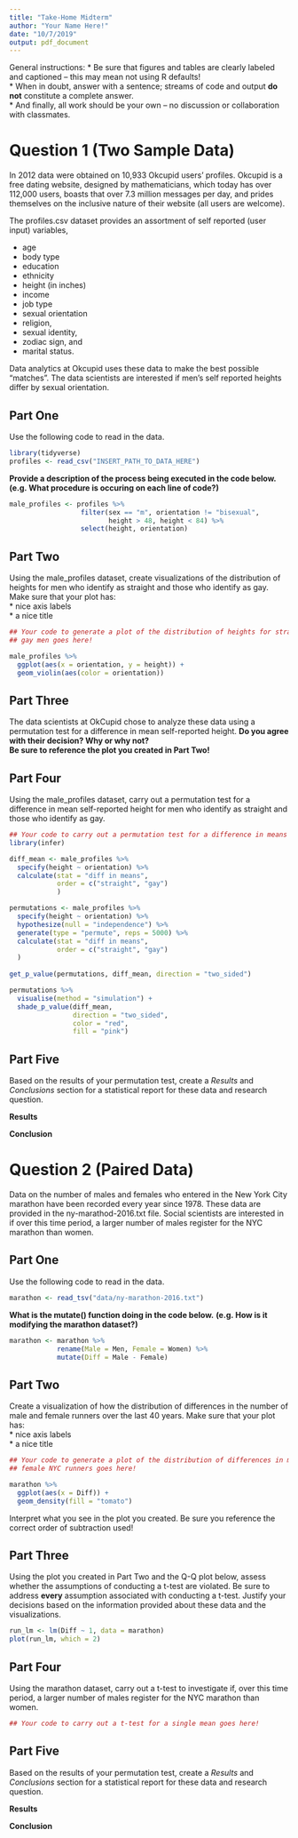 ```yaml
---
title: "Take-Home Midterm"
author: "Your Name Here!"
date: "10/7/2019"
output: pdf_document
---
```


General instructions: 
* Be sure that figures and tables are clearly labeled and captioned – this may 
mean not using R defaults!  
* When in doubt, answer with a sentence; streams of code and output **do not** 
constitute a complete answer.    
* And finally, all work should be your own – no discussion or collaboration with classmates.


# Question 1 (Two Sample Data)  

In 2012 data were obtained on 10,933 Okcupid users' profiles. Okcupid is a free 
dating website, designed by mathematicians, which today has over 112,000 users,
boasts that over 7.3 million messages per day, and prides themselves on the 
inclusive nature of their website (all users are welcome).  

The profiles.csv dataset provides an assortment of self reported (user input) variables,  

* age  
* body type  
* education  
* ethnicity  
* height (in inches)  
* income  
* job type  
* sexual orientation  
* religion, 
* sexual identity, 
* zodiac sign, and   
* marital status.  

Data analytics at Okcupid uses these data to make the best possible "matches". 
The data scientists are interested if men's self reported heights differ by 
sexual orientation.  


## Part One 

Use the following code to read in the data. 

```r
library(tidyverse)
profiles <- read_csv("INSERT_PATH_TO_DATA_HERE")

```

__Provide a description of the process being executed in the code below.__ 
__(e.g. What procedure is occuring on each line of code?)__ 
<!-- Your response here! Do not delete this line! -->




```r
male_profiles <- profiles %>% 
                  filter(sex == "m", orientation != "bisexual", 
                         height > 48, height < 84) %>% 
                  select(height, orientation) 
```


## Part Two 

Using the male_profiles dataset, create visualizations of the distribution of 
heights for men who identify as straight and those who identify as gay. Make 
sure that your plot has:  
* nice axis labels  
* a nice title 

```r
## Your code to generate a plot of the distribution of heights for straight and 
## gay men goes here!  

male_profiles %>% 
  ggplot(aes(x = orientation, y = height)) + 
  geom_violin(aes(color = orientation))

```


## Part Three 

The data scientists at OkCupid chose to analyze these data using a permutation 
test for a difference in mean self-reported height. 
__Do you agree with their decision? Why or why not?__  
__Be sure to reference the plot you created in Part Two!__ 
<!-- Your response here! Do not delete this line! -->




## Part Four  

Using the male_profiles dataset, carry out a permutation test for a difference 
in mean self-reported height for men who identify as straight and those who 
identify as gay.  

```r
## Your code to carry out a permutation test for a difference in means goes here!  
library(infer)

diff_mean <- male_profiles %>% 
  specify(height ~ orientation) %>% 
  calculate(stat = "diff in means", 
            order = c("straight", "gay")
            )

permutations <- male_profiles %>% 
  specify(height ~ orientation) %>% 
  hypothesize(null = "independence") %>% 
  generate(type = "permute", reps = 5000) %>% 
  calculate(stat = "diff in means", 
            order = c("straight", "gay")
  )
  
get_p_value(permutations, diff_mean, direction = "two_sided")

permutations %>% 
  visualise(method = "simulation") + 
  shade_p_value(diff_mean, 
                direction = "two_sided", 
                color = "red", 
                fill = "pink")
```

## Part Five  

Based on the results of your permutation test, create a *Results* and 
*Conclusions* section for a statistical report for these data and research 
question.  

__Results__ 
<!-- Your response here! Do not delete this line! -->




__Conclusion__ 
<!-- Your response here! Do not delete this line! -->




# Question 2 (Paired Data)

Data on the number of males and females who entered in the New York City marathon 
have been recorded every year since 1978. These data are provided in the 
ny-marathod-2016.txt file. Social scientists are interested in if over this time
period, a larger number of males register for the NYC marathon than women. 

## Part One 

Use the following code to read in the data. 

```r
marathon <- read_tsv("data/ny-marathon-2016.txt")

```

__What is the mutate() function doing in the code below.__ 
__(e.g. How is it modifying the marathon dataset?)__ 


```r
marathon <- marathon %>% 
            rename(Male = Men, Female = Women) %>% 
            mutate(Diff = Male - Female)
```

<!-- Your response here! Do not delete this line! -->




## Part Two 

Create a visualization of how the distribution of differences in the number of 
male and female runners over the last 40 years. Make sure that your plot has:  
* nice axis labels  
* a nice title

```r
## Your code to generate a plot of the distribution of differences in male and 
## female NYC runners goes here!  

marathon %>% 
  ggplot(aes(x = Diff)) + 
  geom_density(fill = "tomato")

```

Interpret what you see in the plot you created. Be sure you reference the correct
order of subtraction used!  
<!-- Your response here! Do not delete this line! -->




## Part Three 

Using the plot you created in Part Two and the Q-Q plot below, assess whether 
the assumptions of conducting a t-test are violated. Be sure to address **every**
assumption associated with conducting a t-test. Justify your decisions based on 
the information provided about these data and the visualizations. 

```r
run_lm <- lm(Diff ~ 1, data = marathon)
plot(run_lm, which = 2)

```
<!-- Your response here! Do not delete this line! -->




## Part Four  

Using the marathon dataset, carry out a t-test to investigate if, over this time
period, a larger number of males register for the NYC marathon than women. 

```r
## Your code to carry out a t-test for a single mean goes here!  


```


## Part Five 

Based on the results of your permutation test, create a *Results* and 
*Conclusions* section for a statistical report for these data and research 
question.  

__Results__ 
<!-- Your response here! Do not delete this line! -->




__Conclusion__ 
<!-- Your response here! Do not delete this line! -->







